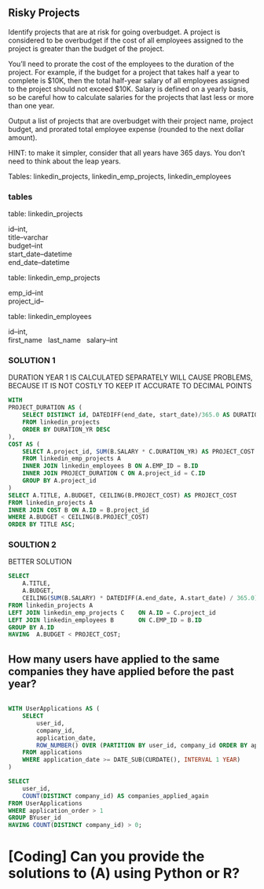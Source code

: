 
## Risky Projects

Identify projects that are at risk for going overbudget. A project is considered to be overbudget if the cost of all employees assigned to the project is greater than the budget of the project.

You'll need to prorate the cost of the employees to the duration of the project. For example, if the budget for a project that takes half a year to complete is $10K, then the total half-year salary of all employees assigned to the project should not exceed $10K. Salary is defined on a yearly basis, so be careful how to calculate salaries for the projects that last less or more than one year.

Output a list of projects that are overbudget with their project name, project budget, and prorated total employee expense (rounded to the next dollar amount).

HINT: to make it simpler, consider that all years have 365 days. You don't need to think about the leap years.

Tables: linkedin_projects, linkedin_emp_projects, linkedin_employees


### tables

table: linkedin_projects \

id--int, \
title--varchar \
budget--int \
start_date--datetime \
end_date--datetime \


table: linkedin_emp_projects

emp_id--int \
project_id-- \


table: linkedin_employees

id--int, \
first_name \ 
last_name \ 
salary--int \ 

### SOLUTION 1

DURATION YEAR 1 IS CALCULATED SEPARATELY WILL CAUSE PROBLEMS, BECAUSE IT IS NOT COSTLY TO KEEP IT ACCURATE TO DECIMAL POINTS


```sql
WITH 
PROJECT_DURATION AS (
    SELECT DISTINCT id, DATEDIFF(end_date, start_date)/365.0 AS DURATION_YR
    FROM linkedin_projects
    ORDER BY DURATION_YR DESC
),
COST AS (
    SELECT A.project_id, SUM(B.SALARY * C.DURATION_YR) AS PROJECT_COST
    FROM linkedin_emp_projects A
    INNER JOIN linkedin_employees B ON A.EMP_ID = B.ID
    INNER JOIN PROJECT_DURATION C ON A.project_id = C.ID
    GROUP BY A.project_id
)
SELECT A.TITLE, A.BUDGET, CEILING(B.PROJECT_COST) AS PROJECT_COST
FROM linkedin_projects A
INNER JOIN COST B ON A.ID = B.project_id
WHERE A.BUDGET < CEILING(B.PROJECT_COST)
ORDER BY TITLE ASC;
```



### SOULTION 2 

BETTER SOLUTION

```sql
SELECT 
    A.TITLE, 
    A.BUDGET, 
    CEILING(SUM(B.SALARY) * DATEDIFF(A.end_date, A.start_date) / 365.0) AS PROJECT_COST
FROM linkedin_projects A
LEFT JOIN linkedin_emp_projects C    ON A.ID = C.project_id
LEFT JOIN linkedin_employees B       ON C.EMP_ID = B.ID
GROUP BY A.ID
HAVING  A.BUDGET < PROJECT_COST;
```





## How many users have applied to the same companies they have applied before the past year?


```sql

WITH UserApplications AS (
    SELECT 
        user_id,
        company_id,
        application_date,
        ROW_NUMBER() OVER (PARTITION BY user_id, company_id ORDER BY application_date) AS application_order
    FROM applications
    WHERE application_date >= DATE_SUB(CURDATE(), INTERVAL 1 YEAR)
)

SELECT 
    user_id,
    COUNT(DISTINCT company_id) AS companies_applied_again
FROM UserApplications
WHERE application_order > 1
GROUP BYuser_id
HAVING COUNT(DISTINCT company_id) > 0;

```


# [Coding] Can you provide the solutions to (A) using Python or R?


